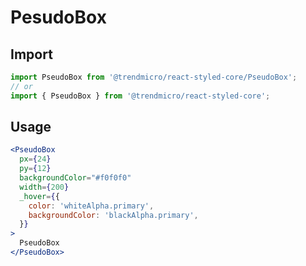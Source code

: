 
# PesudoBox

## Import

```js
import PseudoBox from '@trendmicro/react-styled-core/PseudoBox';
// or
import { PseudoBox } from '@trendmicro/react-styled-core';
```

## Usage

```jsx
<PseudoBox
  px={24}
  py={12}
  backgroundColor="#f0f0f0"
  width={200}
  _hover={{
    color: 'whiteAlpha.primary',
    backgroundColor: 'blackAlpha.primary',
  }}
>
  PseudoBox
</PseudoBox>
```
